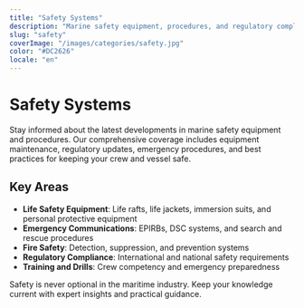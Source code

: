 ```yaml
---
title: "Safety Systems"
description: "Marine safety equipment, procedures, and regulatory compliance including life rafts, EPIRBs, fire suppression, and emergency response."
slug: "safety"
coverImage: "/images/categories/safety.jpg"
color: "#DC2626"
locale: "en"
---
```


# Safety Systems

Stay informed about the latest developments in marine safety equipment and procedures. Our comprehensive coverage includes equipment maintenance, regulatory updates, emergency procedures, and best practices for keeping your crew and vessel safe.

## Key Areas

- **Life Safety Equipment**: Life rafts, life jackets, immersion suits, and personal protective equipment
- **Emergency Communications**: EPIRBs, DSC systems, and search and rescue procedures  
- **Fire Safety**: Detection, suppression, and prevention systems
- **Regulatory Compliance**: International and national safety requirements
- **Training and Drills**: Crew competency and emergency preparedness

Safety is never optional in the maritime industry. Keep your knowledge current with expert insights and practical guidance.
